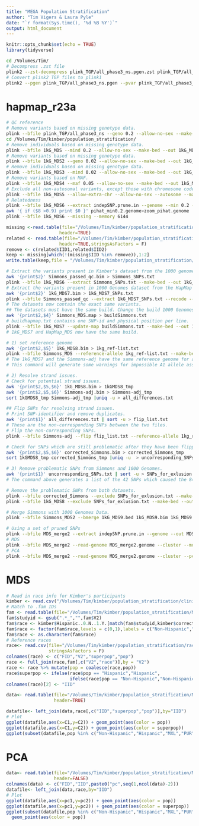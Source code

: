 ```yaml
---
title: "MEGA Population Stratification"
author: "Tim Vigers & Laura Pyle"
date: "`r format(Sys.time(), '%d %B %Y')`"
output: html_document
---
```


```r
knitr::opts_chunk$set(echo = TRUE)
library(tidyverse)
```

```bash
cd /Volumes/Tim/
# Decompress .zst file
plink2 --zst-decompress plink_TGP/all_phase3_ns.pgen.zst plink_TGP/all_phase3_ns.pgen
# Convert plink2 TGP files to plink1
plink2 --pgen plink_TGP/all_phase3_ns.pgen --pvar plink_TGP/all_phase3_ns.pvar.zst --psam plink_TGP/phase3_corrected.psam --maf 0.05 --make-bed --out plink_TGP/all_phase3_ns --max-alleles 2
```

# hapmap_r23a

```bash
# QC reference
# Remove variants based on missing genotype data.
plink --bfile plink_TGP/all_phase3_ns --geno 0.2 --allow-no-sex --make-bed --out kimber/population_stratification/1kG_MDS --allow-extra-chr
cd /Volumes/Tim/kimber/population_stratification/
# Remove individuals based on missing genotype data.
plink --bfile 1kG_MDS --mind 0.2 --allow-no-sex --make-bed --out 1kG_MDS2 --allow-extra-chr --memory 6144
# Remove variants based on missing genotype data.
plink --bfile 1kG_MDS2 --geno 0.02 --allow-no-sex --make-bed --out 1kG_MDS3 --allow-extra-chr --memory 6144
# Remove individuals based on missing genotype data.
plink --bfile 1kG_MDS3 --mind 0.02 --allow-no-sex --make-bed --out 1kG_MDS4 --allow-extra-chr --memory 6144
# Remove variants based on MAF.
plink --bfile 1kG_MDS4 --maf 0.05 --allow-no-sex --make-bed --out 1kG_MDS5 --allow-extra-chr --memory 6144
# Exclude all non-autosomal variants, except those with chromosome code XY
plink --bfile 1kG_MDS5 --allow-extra-chr --allow-no-sex --autosome --make-bed --out 1kG_MDS6 --memory 6144 --filter-founders
# Relatedness
plink --bfile 1kG_MDS6 --extract indepSNP.prune.in --genome --min 0.2 --out pihat_min0.2
awk '{ if ($8 >0.9) print $0 }' pihat_min0.2.genome>zoom_pihat.genome
plink --bfile 1kG_MDS6 --missing --memory 6144
```

```r
missing <-read.table(file="/Volumes/Tim/kimber/population_stratification/plink.imiss",
                    header=TRUE) 
related <- read.table(file="/Volumes/Tim/kimber/population_stratification/pihat_min0.2.genome",
                    header=TRUE,stringsAsFactors = F) 
remove <- c(related$IID1,related$IID2)
keep <- missing[which(!(missing$IID %in% remove)),1:2]
write.table(keep,file = "/Volumes/Tim/kimber/population_stratification/keep.txt",row.names = F,sep = "\t",col.names = F,quote = F)
```

```bash
# Extract the variants present in Kimber's dataset from the 1000 genomes dataset.
awk '{print$2}' Simmons_passed_qc.bim > Simmons_SNPs.txt
plink --bfile 1kG_MDS6 --extract Simmons_SNPs.txt --make-bed --out 1kG_MDS7 --memory 6144
# Extract the variants present in 1000 Genomes dataset from the HapMap dataset.
awk '{print$2}' 1kG_MDS7.bim > 1kG_MDS7_SNPs.txt
plink --bfile Simmons_passed_qc --extract 1kG_MDS7_SNPs.txt --recode --make-bed --out Simmons_MDS --memory 6144
# The datasets now contain the exact same variants.
## The datasets must have the same build. Change the build 1000 Genomes data build.
awk '{print$2,$4}' Simmons_MDS.map > buildSimmons.txt
# buildhapmap.txt contains one SNP-id and physical position per line.
plink --bfile 1kG_MDS7 --update-map buildSimmons.txt --make-bed --out 1kG_MDS8 --memory 6144
# 1kG_MDS7 and HapMap_MDS now have the same build.
```

```bash
# 1) set reference genome 
awk '{print$2,$5}' 1kG_MDS8.bim > 1kg_ref-list.txt
plink --bfile Simmons_MDS --reference-allele 1kg_ref-list.txt --make-bed --out Simmons-adj --memory 6144
# The 1kG_MDS7 and the Simmons-adj have the same reference genome for all SNPs.
# This command will generate some warnings for impossible A1 allele assignment.

# 2) Resolve strand issues.
# Check for potential strand issues.
awk '{print$2,$5,$6}' 1kG_MDS8.bim > 1kGMDS8_tmp
awk '{print$2,$5,$6}' Simmons-adj.bim > Simmons-adj_tmp
sort 1kGMDS8_tmp Simmons-adj_tmp |uniq -u > all_differences.txt

## Flip SNPs for resolving strand issues.
# Print SNP-identifier and remove duplicates.
awk '{print$1}' all_differences.txt | sort -u > flip_list.txt
# These are the non-corresponding SNPs between the two files. 
# Flip the non-corresponding SNPs. 
plink --bfile Simmons-adj --flip flip_list.txt --reference-allele 1kg_ref-list.txt --make-bed --out corrected_Simmons --memory 6144

# Check for SNPs which are still problematic after they have been flipped.
awk '{print$2,$5,$6}' corrected_Simmons.bim > corrected_Simmons_tmp
sort 1kGMDS8_tmp corrected_Simmons_tmp |uniq -u  > uncorresponding_SNPs.txt

# 3) Remove problematic SNPs from Simmons and 1000 Genomes.
awk '{print$1}' uncorresponding_SNPs.txt | sort -u > SNPs_for_exlusion.txt
# The command above generates a list of the 42 SNPs which caused the 84 differences between the Simmons and the 1000 Genomes data sets after flipping and setting of the reference genome.

# Remove the problematic SNPs from both datasets.
plink --bfile corrected_Simmons --exclude SNPs_for_exlusion.txt --make-bed --out Simmons_MDS2 --memory 6144
plink --bfile 1kG_MDS8 --exclude SNPs_for_exlusion.txt --make-bed --out 1kG_MDS9 --memory 6144

# Merge Simmons with 1000 Genomes Data.
plink --bfile Simmons_MDS2 --bmerge 1kG_MDS9.bed 1kG_MDS9.bim 1kG_MDS9.fam --allow-no-sex --make-bed --out MDS_merge2 --memory 6144

# Using a set of pruned SNPs
plink --bfile MDS_merge2 --extract indepSNP.prune.in --genome --out MDS_merge2 --memory 6144
# MDS
plink --bfile MDS_merge2 --read-genome MDS_merge2.genome --cluster --mds-plot 10 --out MDS_merge2 --memory 6144
# PCA
plink --bfile MDS_merge2 --read-genome MDS_merge2.genome --cluster --pca --out MDS_merge2
```

# MDS

```r
# Read in race info for Kimber's participants
kimber <- read.csv("/Volumes/Tim/kimber/population_stratification/clinical.csv")
# Match to .fam IDs
fam <- read.table(file="/Volumes/Tim/kimber/population_stratification/MDS_merge2.fam",header=F)
fam$studyid <- gsub(".*_","",fam$V2)
fam$race <- kimber$Hispanic..0.N..1.Y.[match(fam$studyid,kimber$correct_labID)]
fam$race <- factor(fam$race,levels = c(0,1),labels = c("Non-Hispanic","Hispanic"))
fam$race <- as.character(fam$race)
# Reference races
race<- read.csv(file="/Volumes/Tim/kimber/population_stratification/race_1kG.csv",
                stringsAsFactors = F)
colnames(race) <- c("FID","V2","superpop","pop")
race <- full_join(race,fam[,c("V2","race")],by = "V2")
race <- race %>% mutate(pop = coalesce(race,pop))
race$superpop <- ifelse(race$pop == "Hispanic","Hispanic",
                        ifelse(race$pop == "Non-Hispanic","Non-Hispanic",race$superpop))
colnames(race)[2] <- "IID"

data<- read.table(file="/Volumes/Tim/kimber/population_stratification/MDS_merge2.mds",
                  header=TRUE)

datafile<- left_join(data,race[,c("IID","superpop","pop")],by="IID")
# Plot
ggplot(datafile,aes(x=C1,y=C2)) + geom_point(aes(color = pop))
ggplot(datafile,aes(x=C1,y=C2)) + geom_point(aes(color = superpop))
ggplot(subset(datafile,pop %in% c("Non-Hispanic","Hispanic","MXL","PUR","CLM","PEL")),aes(x=C1,y=C2)) + geom_point(aes(color = pop))
```

# PCA

```r
data<- read.table(file="/Volumes/Tim/kimber/population_stratification/MDS_merge2.eigenvec",
                  header=FALSE)
colnames(data) <- c("FID","IID",paste0("pc",seq(1,ncol(data)-2)))
datafile<- left_join(data,race,by="IID")
# Plot
ggplot(datafile,aes(x=pc1,y=pc2)) + geom_point(aes(color = pop))
ggplot(datafile,aes(x=pc1,y=pc2)) + geom_point(aes(color = superpop))
ggplot(subset(datafile,pop %in% c("Non-Hispanic","Hispanic","MXL","PUR","CLM","PEL")),aes(x=pc1,y=pc2)) + 
  geom_point(aes(color = pop))
```